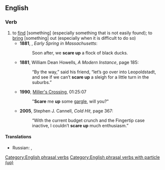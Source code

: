 ==English==

===Verb===
{{en-verb|inf=[[scare]] [[up]]|scares up|scaring up|scared up}}

# to [[find]] [something] (especially something that is not easily found); to [[bring]] [something] out (especially when it is difficult to do so)
#* '''1881''', {{w|Henry David Thoreau}}, ''Early Spring in Massachusetts'':
#*: Soon after, we '''scare up''' a flock of black ducks.
#* '''1881''', William Dean Howells, ''A Modern Instance'', page 185:
#*: “By the way,” said his friend, “let’s go over into Leopoldstadt, and see if we can’t '''scare up''' a sleigh for a little turn in the suburbs.”
#*'''1990''', [[w:Miller's Crossing|Miller's Crossing]], 01:25:07
#*:"'''Scare''' me '''up''' some [[gargle]], will you?"
#* '''2005''', Stephen J. Cannell, ''Cold Hit'', page 367:
#*: “With the current budget crunch and the Fingertip case inactive, I couldn’t '''scare up''' much enthusiasm.”
====Translations====
{{trans-top|to find, to get smth difficult}}
* Russian: {{t|ru|отыскать|n|tr=otyskátʼ|sc=Cyrl}}, {{t|ru|раздобыть|n|tr=razdobýtʼ|sc=Cyrl}}
{{trans-mid}}
{{trans-bottom}}

[[Category:English phrasal verbs]]
[[Category:English phrasal verbs with particle (up)]]
